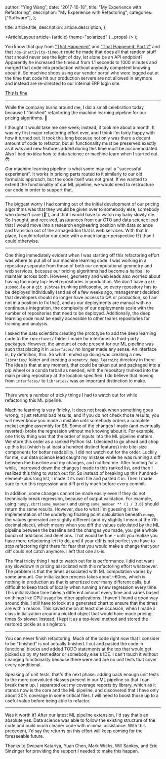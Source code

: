 
  author: "Ying Wang",
  date: "2017-10-18",
  title: "My Experience with Refactoring",
  description: "My Experience with Refactoring",
  categories: ["Software"],
};

  title: article.title,
  description: article.description,
};

  <ArticleLayout article={article} theme="solarized" {...props} />
);

You know that guy from ["That Happened"](/posts/2017/10/04/that_happened) and ["That Happened, Part 2"](/posts/2017/10/15/that_happened_part_2) and that `/qa-inactivity-timeout` route he made that does all that random stuff that should never see the light of day, let alone be an API endpoint? Apparently he increased the timeout from 1.1 seconds to 1000 minutes and merged that code into production without anybody competent knowing about it. So machine shops using our vendor portal who were logged out at the time that code hit our production servers are not allowed in anymore and instead are re-directed to our internal ERP login site.

[This is fine](/img/posts/2017/10/18/my_experience_with_refactoring_1.png)

---

While the company burns around me, I did a small celebration today because I "finished" refactoring the machine learning pipeline for our pricing algorithms. :tada:

I thought it would take me one week; instead, it took me about a month. It was my first major refactoring effort ever, and I think I'm fairly happy with how it turned out. It took this long because not only was there a decent amount of code to refactor, but all functionality must be preserved exactly as it was and new features added during this time must be accommodated. Also I had no idea how to data science or machine learn when I started out. :flushed:

Our machine learning pipeline is what some may call a "successful experiment". It works in pricing parts routed to it similarly to our old formulaic approach, but the code itself was not great. If we wanted to extend the functionality of our ML pipeline, we would need to restructure our code in order to support that.

---

The biggest worry I had coming out of the initial development of our pricing algorithms was that they would be given over to somebody else, somebody who doesn't care (:eyes:'), and that I would have to watch my baby slowly die. So I sought, and received, assurances from our CTO and data science lead that I would move into a research engineering position with data science and transition out of the armageddon that is web services. With that in place, I could refactor our code with a much longer perspective (?) than I could otherwise.

---

One thing immediately evident when I was starting off this refactoring effort was where to put all of our machine learning code. I was working in a repository separate from those of both our computational geometry and web services, because our pricing algorithms had become a hairball to maintain across both. However, geometry and web leads also worried about having too many top-level repositories in production. We don't have a `git submodule` or a `git subtree` trunking philosophy, so every repository has to be deployed individually (and as of a few weeks ago, management decided that developers should no longer have access to QA or production, so I am not in a position to fix that), and as our deployments are manual with no continuous integration, the complexity of our deployments scale with the number of repositories that need to be deployed. Additionally, the deep learning code must be easily accessible to other teams repositories for training and analysis.

I asked the data scientists creating the prototype to add the deep learning code to the `interfaces/` folder I made for interfaces to third-party packages. However, the amount of code present for our ML pipeline was such that placing it in `interfaces/` no longer made any sense. An interface is, by definition, thin. So what I ended up doing was creating a new `libraries/` folder and creating a `xometry_deep_learning` directory in there. The idea is that at any moment, that could be taken out and packaged into a pip wheel or a conda tarball as needed, with the repository trunked into the main pricing repository at the location specified. I do believe that moving from `interfaces/` to `libraries/` was an important distinction to make.

---

There were a number of tricky things I had to watch out for while refactoring this ML pipeline.

Machine learning is very finicky. It does not break when something goes wrong, it just returns bad results, and if you do not check those results, you will never know you made a mistake until somebody orders a complete rocket engine assembly for $5. Some of the changes I made (and eventually reverted) broke the regression without me knowing about it. For example, one tricky thing was that the order of inputs into the ML pipeline matters. We store this order as a ranked Python list. I decided to go ahead and chop up this list (which is at least a hundred distinct features) into bite-size components for better readability. I did not watch out for the order. Luckily for me, our data science lead caught my mistake while he was running a diff between the baseline and my changes, and notified me. After hunting for a while, I narrowed down the changes I made to this ranked list, and then I realized this thing to watch out for. So instead of breaking up this hundred-element-plus long list, I made it its own file and pasted it in. Then I made sure to run this regression and diff pretty much before every commit.

In addition, some changes cannot be made easily even if they do not technically break regression, because of output validation. For example, using `numpy.cbrt(some_number)` and using `some_number ** (1 / 3.0)` should return the same results. However, due to what I'm guessing is the implementation of the underlying floating point calculation beneath `numpy`, the values generated are slightly different (and by slightly I mean at the 7th decimal place), which means when you diff the values calculated by the ML pipeline between the baseline and the changes you made, you get a whole bunch of additions and deletions. That would be fine - until you realize you have more refactoring left to do, and if your diff is not perfect you have to stop refactoring right there for fear that you would make a change that your diff could not catch anymore. I left that one as-is.

The final tricky thing I had to watch out for is performance. I did not want any slowdown in pricing associated with this refactoring effort whatsoever. The problem is that the times associated with ML computation varies by some amount. Our initialization process takes about ~60ms, which is nothing in production as that is amortized over many different calls, but difficult to keep track of locally when running a new regression every time. This initialization time takes a different amount every time and varies based on things like CPU usage by other applications. I haven't found a good way around this. I still have to look at a generated chart to ensure that the times are within reason. This saved me on at least one occasion, when I made a class initialization around a pickled object that would have made pricing times 6x slower. Instead, I kept it as a top-level method and stored the restored pickle as a singleton.

---

You can never finish refactoring. Much of the code right now that I consider to be "finished" is not actually finished. I cut and pasted the code in functional blocks and added TODO statements at the top that would get picked up by my text editor or somebody else's IDE. I can't touch it without changing functionality because there were and are no unit tests that cover every conditional.

Speaking of unit tests, that's the next phase: adding back enough unit tests to the more convoluted classes present in our ML pipeline so that I can break them up. I separated out my coverage reports by library, which as it stands now is the core and the ML pipeline, and discovered that I have only about 20% coverage in some critical files. I will need to boost those up to a useful value before being able to refactor.

---

Was it worth it? After our latest ML pipeline extension, I'd say that's an absolute yes. Data science was able to follow the existing structure of the code and build much cleaner code with minimal assistance. With this precedent, I'd say the returns on this effort will keep coming for the foreseeable future.

Thanks to Dwipam Katariya, Yuan Chen, Mark Wicks, Will Sankey, and Eric Sinzinger for providing the support I needed to make this happen.

